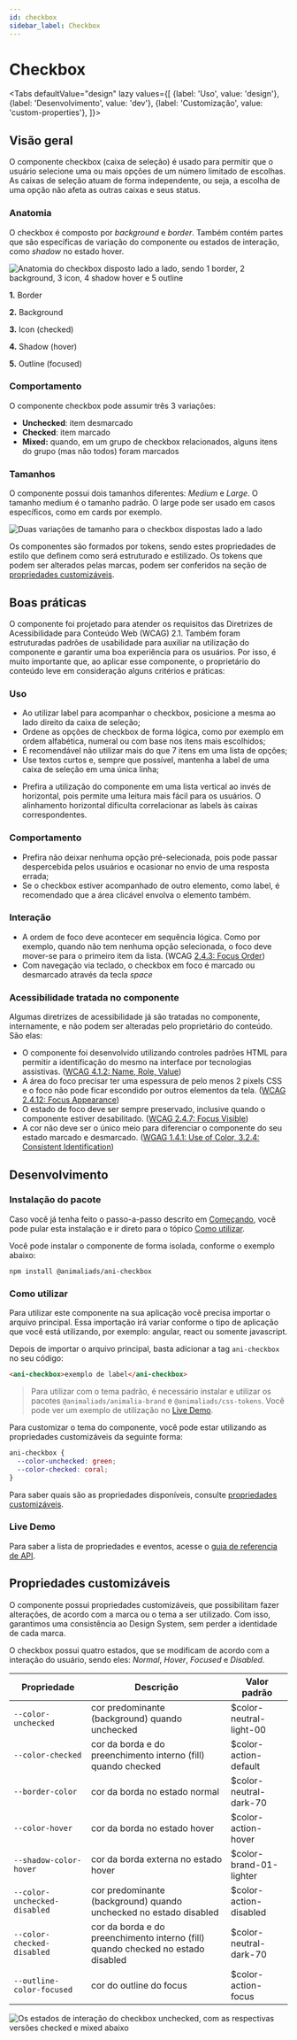 ```yaml
---
id: checkbox
sidebar_label: Checkbox
---
```








# Checkbox

<Tabs
  defaultValue="design"
  lazy
  values={[
    {label: 'Uso', value: 'design'},
    {label: 'Desenvolvimento', value: 'dev'},
    {label: 'Customização', value: 'custom-properties'},
  ]}>

  <TabItem value="design">

## Visão geral

O componente checkbox (caixa de seleção) é usado para permitir que o usuário selecione uma ou mais opções de um número limitado de escolhas.
As caixas de seleção atuam de forma independente, ou seja, a escolha de uma opção não afeta as outras caixas e seus status.

### Anatomia

O checkbox é composto por _background_ e _border_. Também contém partes que são específicas de variação do componente ou estados de interação, como _shadow_ no estado hover.

<img
  src={checkboxAnatomy}
  alt="Anatomia do checkbox disposto lado a lado, sendo 1 border, 2 background, 3 icon, 4 shadow hover e 5 outline"
/>


**1.** Border

**2.** Background

**3.** Icon (checked)

**4.** Shadow (hover)

**5.** Outline (focused)



### Comportamento

O componente checkbox pode assumir três 3 variações:
- **Unchecked**: item desmarcado
- **Checked**: item marcado
- **Mixed:** quando, em um grupo de checkbox relacionados, alguns itens do grupo (mas não todos) foram marcados

### Tamanhos

O componente possui dois tamanhos diferentes: _Medium_ e _Large_. O tamanho medium é o tamanho padrão. O large pode ser usado em casos específicos, como em cards por exemplo.

<img
  src={checkboxSize}
  alt="Duas variações de tamanho para o checkbox dispostas lado a lado"
/>

Os componentes são formados por tokens, sendo estes propriedades de estilo que definem como será estruturado e estilizado. Os tokens que podem ser alterados pelas marcas, podem ser conferidos na seção de [propriedades customizáveis](#propriedades-customizáveis).


## Boas práticas

O componente foi projetado para atender os requisitos das Diretrizes de Acessibilidade para Conteúdo Web (WCAG) 2.1. Também foram estruturadas padrões de usabilidade para auxiliar na utilização do componente e garantir uma boa experiência para os usuários. Por isso, é muito importante que, ao aplicar esse componente, o proprietário do conteúdo leve em consideração alguns critérios e práticas:

### Uso

- Ao utilizar label para acompanhar o checkbox, posicione a mesma ao lado direito da caixa de seleção;
- Ordene as opções de checkbox de forma lógica, como por exemplo em ordem alfabética, numeral ou com base nos itens mais escolhidos;
- É recomendável não utilizar mais do que 7 itens em uma lista de opções;
- Use textos curtos e, sempre que possível, mantenha a label de uma caixa de seleção em uma única linha;

<BestPracticesComponent
  doImg={Do1}
  doAlt="Checkbox com uma opção com texto mais longo, mas em linha única"
  doDescription="Manter o texto em linha única facilita a correlação entre a label e o seletor."
  dontImg={Dont1}
  dontAlt="Checkbox com texto da primeira opção em duas linhas"
  dontDescription="Evite textos longos. O texto em duas linhas torna os espaços entre as opções irregulares."
  warning="true"
/>

- Prefira a utilização do componente em uma lista vertical ao invés de horizontal, pois permite uma leitura mais fácil
  para os usuários. O alinhamento horizontal dificulta correlacionar as labels às caixas correspondentes.

<BestPracticesComponent
  doImg={Do2}
  doAlt="Checkbox com opções listadas lado a lado"
  doDescription="Alinhe os componentes verticalmente sempre que possível."
  dontImg={Dont2}
  dontAlt="Checkbox com opções listadas lado a lado"
  dontDescription="Ao inserir os componentes lado a lado, certifique-se de inserir um espaçamento adequado entre as opções."
  warning="true"
/>

### Comportamento

- Prefira não deixar nenhuma opção pré-selecionada, pois pode passar despercebida pelos usuários e ocasionar no envio de uma resposta errada;
- Se o checkbox estiver acompanhado de outro elemento, como label, é recomendado que a área clicável envolva o elemento também.

### Interação

- A ordem de foco deve acontecer em sequência lógica. Como por exemplo, quando não tem nenhuma opção selecionada, o foco deve mover-se para o primeiro item da lista. (WCAG [2.4.3: Focus Order](https://www.w3.org/WAI/WCAG21/Understanding/focus-order))
- Com navegação via teclado, o checkbox em foco é marcado ou desmarcado através da tecla _space_

### Acessibilidade tratada no componente

Algumas diretrizes de acessibilidade já são tratadas no componente, internamente, e não podem ser alteradas pelo proprietário do conteúdo. São elas:

- O componente foi desenvolvido utilizando controles padrões HTML para permitir a identificação do mesmo na interface por tecnologias assistivas. ([WCAG 4.1.2: Name, Role, Value](https://www.w3.org/WAI/WCAG21/Understanding/name-role-value))
- A área do foco precisar ter uma espessura de pelo menos 2 pixels CSS e o foco não pode ficar escondido por outros elementos da tela. ([WCAG 2.4.12: Focus Appearance](https://www.w3.org/WAI/WCAG22/Understanding/focus-appearance-enhanced))
- O estado de foco deve ser sempre preservado, inclusive quando o componente estiver desabilitado. ([WCAG 2.4.7: Focus Visible](https://www.w3.org/WAI/WCAG21/Understanding/focus-visible))
- A cor não deve ser o único meio para diferenciar o componente do seu estado marcado e desmarcado. ([WGAG 1.4.1: Use of Color, 3.2.4: Consistent Identification](https://www.w3.org/WAI/WCAG21/Understanding/use-of-color))



</TabItem>

<TabItem value="dev">

## Desenvolvimento

### Instalação do pacote

Caso você já tenha feito o passo-a-passo descrito em [Começando](?path=/docs/começando--page),
você pode pular esta instalação e ir direto para o tópico [Como utilizar](#como-utilizar).

Você pode instalar o componente de forma isolada, conforme o exemplo abaixo:

```
npm install @animaliads/ani-checkbox
```

### Como utilizar

Para utilizar este componente na sua aplicação você precisa importar o arquivo principal.
Essa importação irá variar conforme o tipo de aplicação que você está utilizando, por exemplo: angular, react ou
somente javascript.

Depois de importar o arquivo principal, basta adicionar a tag `ani-checkbox` no seu código:

```html
<ani-checkbox>exemplo de label</ani-checkbox>
```

> Para utilizar com o tema padrão, é necessário instalar e utilizar os pacotes `@animaliads/animalia-brand`
> e `@animaliads/css-tokens`. Você pode ver um exemplo de utilização no [Live Demo](#live-demo).

Para customizar o tema do componente, você pode estar utilizando as propriedades customizáveis
da seguinte forma:

```css
ani-checkbox {
  --color-unchecked: green;
  --color-checked: coral;
}
```

Para saber quais são as propriedades disponíveis, consulte [propriedades customizáveis](#propriedades-customizáveis).

### Live Demo

<LiveDemoComponent
  react="https://stackblitz.com/edit/react-ani-checkbox?embed=1&file=src/App.js"
/>

Para saber a lista de propriedades e eventos, acesse o [guia de referencia de API](/docs/api-checkbox--sample).

</TabItem>

  <TabItem value="custom-properties">


## Propriedades customizáveis

O componente possui propriedades customizáveis, que possibilitam fazer alterações, de acordo com a marca ou o tema a ser utilizado. Com isso, garantimos uma consistência ao Design System, sem perder a identidade de cada marca.

O checkbox possui quatro estados, que se modificam de acordo com a interação do usuário, sendo eles: _Normal_, _Hover_, _Focused_ e _Disabled_.

| Propriedade                  | Descrição                                                                        | Valor padrão            |
| ---------------------------- | -------------------------------------------------------------------------------- | ----------------------- |
| `--color-unchecked `         | cor predominante (background) quando unchecked                                   | $color-neutral-light-00 |
| `--color-checked`            | cor da borda e do preenchimento interno (fill) quando checked                    | $color-action-default   |
| `--border-color`             | cor da borda no estado normal                                                    | $color-neutral-dark-70  |
| `--color-hover`              | cor da borda no estado hover                                                     | $color-action-hover     |
| `--shadow-color-hover`       | cor da borda externa no estado hover                                             | $color-brand-01-lighter |
| `--color-unchecked-disabled` | cor predominante (background) quando unchecked no estado disabled                | $color-action-disabled  |
| `--color-checked-disabled`   | cor da borda e do preenchimento interno (fill) quando checked no estado disabled | $color-neutral-dark-70  |
| `--outline-color-focused`    | cor do outline do focus                                                          | $color-action-focus     |

<img
  src={types}
  alt="Os estados de interação do checkbox unchecked, com as respectivas versões checked e mixed abaixo"
/>

</TabItem>
</Tabs>
